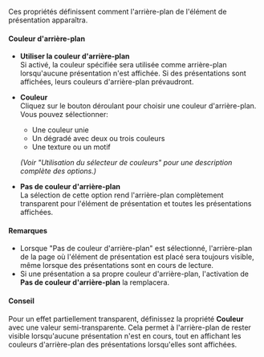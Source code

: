 Ces propriétés définissent comment l'arrière-plan de l'élément de présentation apparaîtra.

#### **Couleur d'arrière-plan**

* **Utiliser la couleur d'arrière-plan**\
  Si activé, la couleur spécifiée sera utilisée comme arrière-plan lorsqu'aucune présentation n'est affichée. Si des présentations sont affichées, leurs couleurs d'arrière-plan prévaudront.

* **Couleur**\
  Cliquez sur le bouton déroulant pour choisir une couleur d'arrière-plan. Vous pouvez sélectionner:

  * Une couleur unie
  * Un dégradé avec deux ou trois couleurs
  * Une texture ou un motif

  *(Voir "Utilisation du sélecteur de couleurs" pour une description complète des options.)*

* **Pas de couleur d'arrière-plan**\
  La sélection de cette option rend l'arrière-plan complètement transparent pour l'élément de présentation et toutes les présentations affichées.

#### **Remarques**

* Lorsque "Pas de couleur d'arrière-plan" est sélectionné, l'arrière-plan de la page où l'élément de présentation est placé sera toujours visible, même lorsque des présentations sont en cours de lecture.
* Si une présentation a sa propre couleur d'arrière-plan, l'activation de **Pas de couleur d'arrière-plan** la remplacera.

#### **Conseil**

Pour un effet partiellement transparent, définissez la propriété **Couleur** avec une valeur semi-transparente. Cela permet à l'arrière-plan de rester visible lorsqu'aucune présentation n'est en cours, tout en affichant les couleurs d'arrière-plan des présentations lorsqu'elles sont affichées.
